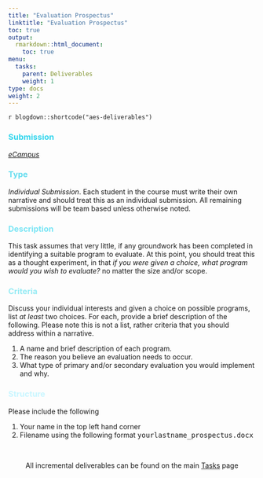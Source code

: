 ```yaml
---
title: "Evaluation Prospectus"
linktitle: "Evaluation Prospectus"
toc: true
output:
  rmarkdown::html_document:
    toc: true
menu:
  tasks:
    parent: Deliverables
    weight: 1
type: docs
weight: 2
---
```


`r blogdown::shortcode("aes-deliverables")`

### <span style="color:#35d6ed">Submission</span>
<i>[eCampus](https://ecampus.wvu.edu)</i>

### <span style="color:#65ddef">Type</span>

<i>Individual Submission</i>. Each student in the course must write their own narrative and should treat this as an individual submission. All remaining submissions will be team based unless otherwise noted.

### <span style="color:#7ae5f5">Description</span>
This task assumes that very little, if any groundwork has been completed in identifying a suitable program to evaluate. At this point, you should treat this as a thought experiment, in that *if you were given a choice, what program would you wish to evaluate?* no matter the size and/or scope. 

### <span style="color:#97ebf4">Criteria</span>

Discuss your individual interests and given a choice on possible programs, list *at least* two choices. For each, provide a brief description of the following. Please note this is not a list, rather criteria that you should address within a narrative.

1. A name and brief description of each program.
2. The reason you believe an evaluation needs to occur.
3. What type of primary and/or secondary evaluation you would implement and why.

### <span style="color:#c9f6ff">Structure</span>

Please include the following

1. Your name in the top left hand corner
2. Filename using the following format <kbd>yourlastname_prospectus.docx</kbd>

<br>
<center>
<p id="rounded_corners">
All incremental deliverables can be found on the main <a href="/tasks/#deliverables">Tasks</a> page
<p>
</center>
